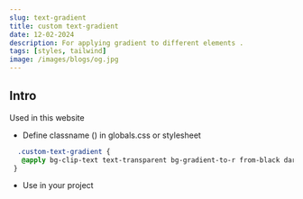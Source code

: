 ```yaml
---
slug: text-gradient
title: custom text-gradient
date: 12-02-2024
description: For applying gradient to different elements .
tags: [styles, tailwind]
image: /images/blogs/og.jpg
---
```


## Intro

Used in this website

- Define classname () in globals.css or stylesheet

```globals.css
  .custom-text-gradient {
   @apply bg-clip-text text-transparent bg-gradient-to-r from-black dark:from-white to-lightone dark:to-darkone;
 }
```

- Use in your project


